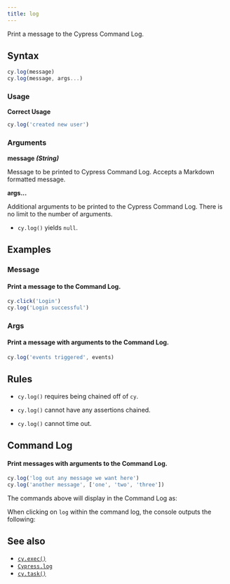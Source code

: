 ```yaml
---
title: log
---
```


Print a message to the Cypress Command Log.

## Syntax

```javascript
cy.log(message)
cy.log(message, args...)
```

### Usage

<Icon name="check-circle" color="green" /> **Correct Usage**

```javascript
cy.log('created new user')
```

### Arguments

<Icon name="angle-right" /> **message _(String)_**

Message to be printed to Cypress Command Log. Accepts a Markdown formatted
message.

<Icon name="angle-right" /> **args...**

Additional arguments to be printed to the Cypress Command Log. There is no limit
to the number of arguments.

<HeaderYields />

- `cy.log()` yields `null`.

## Examples

### Message

#### Print a message to the Command Log.

```javascript
cy.click('Login')
cy.log('Login successful')
```

### Args

#### Print a message with arguments to the Command Log.

```javascript
cy.log('events triggered', events)
```

## Rules

<HeaderRequirements />

- `cy.log()` requires being chained off of `cy`.

<HeaderAssertions />

- `cy.log()` cannot have any assertions chained.

<HeaderTimeouts />

- `cy.log()` cannot time out.

## Command Log

#### Print messages with arguments to the Command Log.

```javascript
cy.log('log out any message we want here')
cy.log('another message', ['one', 'two', 'three'])
```

The commands above will display in the Command Log as:

<DocsImage
  src="/img/api/log/custom-command-log-with-any-message.png"
  alt="Command Log log"
/>

When clicking on `log` within the command log, the console outputs the
following:

<DocsImage
  src="/img/api/log/console-shows-logs-message-and-any-arguments.png"
  alt="Console Log log"
/>

## See also

- [`cy.exec()`](/api/commands/exec)
- [`Cypress.log`](/api/cypress-api/cypress-log)
- [`cy.task()`](/api/commands/task)
